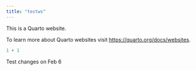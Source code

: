 ```yaml
---
title: "testws"
---
```


This is a Quarto website.

To learn more about Quarto websites visit <https://quarto.org/docs/websites>.

```r
1 + 1
```

Test changes on Feb 6
